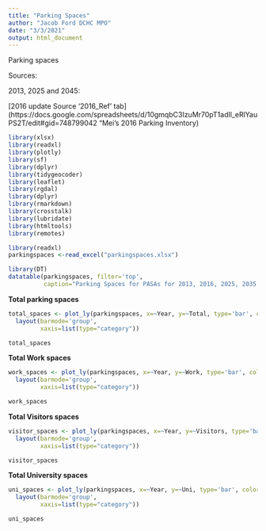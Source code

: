 ```yaml
---
title: "Parking Spaces"
author: "Jacob Ford DCHC MPO"
date: "3/3/2021"
output: html_document
---
```


Parking spaces 

Sources: 

2013, 2025 and 2045: 

[2016 update Source '2016_Ref' tab](https://docs.google.com/spreadsheets/d/10gmqbC3IzuMr70pT1adIl_eRlYauPS2T/edit#gid=748799042 "Mei's 2016 Parking Inventory)

```r
library(xlsx)
library(readxl)
library(plotly)
library(sf)
library(dplyr)
library(tidygeocoder)
library(leaflet)
library(rgdal)
library(dplyr)
library(rmarkdown)
library(crosstalk)
library(lubridate)
library(htmltools)
library(remotes)
```

```r
library(readxl)
parkingspaces <-read_excel("parkingspaces.xlsx")

```

```r
library(DT)
datatable(parkingspaces, filter='top',
          caption="Parking Spaces for PASAs for 2013, 2016, 2025, 2035 and 2045")
```


**Total parking spaces**

```r
total_spaces <- plot_ly(parkingspaces, x=~Year, y=~Total, type='bar', color=~PASA, colors="Accent", hoverinfo='text', text = ~paste(PASA,'</br></br>', Total)) %>%
  layout(barmode='group',
         xaxis=list(type="category"))

total_spaces
```

**Total Work spaces**

```r
work_spaces <- plot_ly(parkingspaces, x=~Year, y=~Work, type='bar', color=~PASA, colors="Accent", hoverinfo='text', text = ~paste(PASA,'</br></br>', Work)) %>%
  layout(barmode='group',
         xaxis=list(type="category"))

work_spaces
```




**Total Visitors spaces**

```r
visitor_spaces <- plot_ly(parkingspaces, x=~Year, y=~Visitors, type='bar', color=~PASA, colors="Accent", hoverinfo='text', text = ~paste(PASA,'</br></br>', Visitors)) %>%
  layout(barmode='group',
         xaxis=list(type="category"))

visitor_spaces
```



**Total University spaces**

```r
uni_spaces <- plot_ly(parkingspaces, x=~Year, y=~Uni, type='bar', color=~PASA, colors="Accent", hoverinfo='text', text = ~paste(PASA,'</br></br>', Uni)) %>%
  layout(barmode='group',
         xaxis=list(type="category"))

uni_spaces
```

































